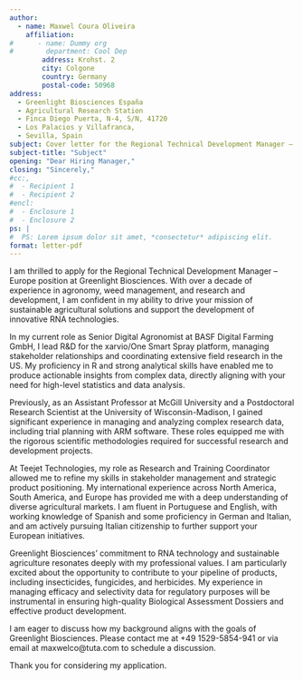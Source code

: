```yaml
---
author:
  - name: Maxwel Coura Oliveira
    affiliation:
#      - name: Dummy org
#        department: Cool Dep
        address: Krohst. 2
        city: Colgone
        country: Germany
        postal-code: 50968
address:
  - Greenlight Biosciences España
  - Agricultural Research Station
  - Finca Diego Puerta, N-4, S/N, 41720
  - Los Palacios y Villafranca,
  - Sevilla, Spain
subject: Cover letter for the Regional Technical Development Manager – Europe
subject-title: "Subject"
opening: "Dear Hiring Manager,"
closing: "Sincerely,"
#cc:, 
#  - Recipient 1
#  - Recipient 2
#encl:
#  - Enclosure 1
#  - Enclosure 2
ps: |
#  PS: Lorem ipsum dolor sit amet, *consectetur* adipiscing elit.
format: letter-pdf
---
```


I am thrilled to apply for the Regional Technical Development Manager – Europe position at Greenlight Biosciences. With over a decade of experience in agronomy, weed management, and research and development, I am confident in my ability to drive your mission of sustainable agricultural solutions and support the development of innovative RNA technologies.

In my current role as Senior Digital Agronomist at BASF Digital Farming GmbH, I lead R&D for the xarvio/One Smart Spray platform, managing stakeholder relationships and coordinating extensive field research in the US. My proficiency in R and strong analytical skills have enabled me to produce actionable insights from complex data, directly aligning with your need for high-level statistics and data analysis.

Previously, as an Assistant Professor at McGill University and a Postdoctoral Research Scientist at the University of Wisconsin-Madison, I gained significant experience in managing and analyzing complex research data, including trial planning with ARM software. These roles equipped me with the rigorous scientific methodologies required for successful research and development projects.

At Teejet Technologies, my role as Research and Training Coordinator allowed me to refine my skills in stakeholder management and strategic product positioning. My international experience across North America, South America, and Europe has provided me with a deep understanding of diverse agricultural markets. I am fluent in Portuguese and English, with working knowledge of Spanish and some proficiency in German and Italian, and am actively pursuing Italian citizenship to further support your European initiatives.

Greenlight Biosciences' commitment to RNA technology and sustainable agriculture resonates deeply with my professional values. I am particularly excited about the opportunity to contribute to your pipeline of products, including insecticides, fungicides, and herbicides. My experience in managing efficacy and selectivity data for regulatory purposes will be instrumental in ensuring high-quality Biological Assessment Dossiers and effective product development.

I am eager to discuss how my background aligns with the goals of Greenlight Biosciences. Please contact me at +49 1529-5854-941 or via email at maxwelco@tuta.com to schedule a discussion.

Thank you for considering my application.